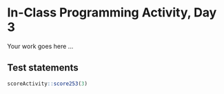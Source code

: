# In-Class Programming Activity, Day 3

Your work goes here ...



## Test statements

```r
scoreActivity::score253(3)
```
